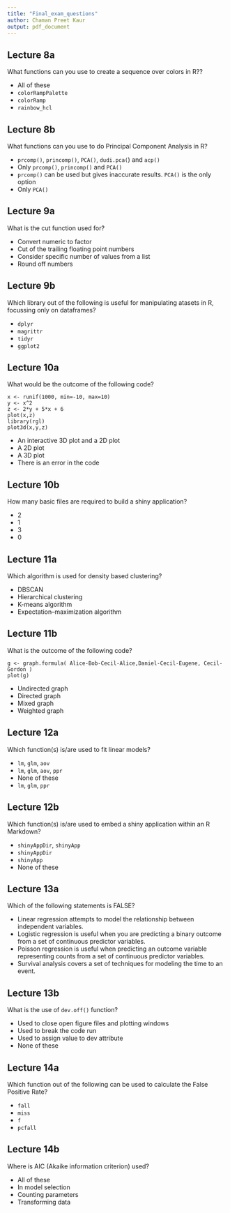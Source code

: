 ```yaml
---
title: "Final_exam_questions"
author: Chaman Preet Kaur
output: pdf_document
---
```


## Lecture 8a 

What functions can you use to create a sequence over colors in R??

* All of these
* `colorRampPalette`
* `colorRamp`
* `rainbow_hcl`

##  Lecture 8b

What functions can you use to do Principal Component Analysis in R?

* `prcomp()`, `princomp()`, `PCA()`, `dudi.pca(`) and `acp()`
* Only `prcomp()`, `princomp()` and `PCA()`
* `prcomp()` can be used but gives inaccurate results. `PCA()` is the only option
* Only `PCA()`

## Lecture 9a

What is the cut function used for?

* Convert numeric to factor
* Cut of the trailing floating point numbers
* Consider specific number of values from a list
* Round off numbers

## Lecture 9b

Which library out of the following is useful for manipulating atasets in R, focussing only on dataframes?

* `dplyr`
* `magrittr`
* `tidyr`
* `ggplot2`

## Lecture 10a

What would be the outcome of the following code?
```
x <- runif(1000, min=-10, max=10)
y <- x^2
z <- 2*y + 5*x + 6
plot(x,z)
library(rgl)
plot3d(x,y,z)
```

* An interactive 3D plot and a 2D plot 
* A 2D plot
* A 3D plot
* There is an error in the code
 
## Lecture 10b

How many basic files are required to build a shiny application?

* 2
* 1
* 3 
* 0

## Lecture 11a

Which algorithm is used for density based clustering?

* DBSCAN
* Hierarchical clustering
* K-means algorithm
* Expectation–maximization algorithm

## Lecture 11b

What is the outcome of the following code?
```
g <- graph.formula( Alice-Bob-Cecil-Alice,Daniel-Cecil-Eugene, Cecil-Gordon )
plot(g)
```

* Undirected graph
* Directed graph
* Mixed graph
* Weighted graph

## Lecture 12a

Which function(s) is/are used to fit linear models?

* `lm`, `glm`, `aov`
* `lm`, `glm`, `aov`, `ppr` 
* None of these
* `lm`, `glm`, `ppr`

## Lecture 12b

Which function(s) is/are used to embed a shiny application within an R Markdown?

* `shinyAppDir`, `shinyApp`
* `shinyAppDir`
* `shinyApp`
* None of these 

## Lecture 13a

Which of the following statements is FALSE?

* Linear regression attempts to model the relationship between independent variables. 
* Logistic regression is useful when you are predicting a binary outcome from a set of continuous predictor variables.
* Poisson regression is useful when predicting an outcome variable representing counts from a set of continuous predictor variables.
* Survival analysis covers a set of techniques for modeling the time to an event. 

## Lecture 13b 

What is the use of `dev.off()` function?

* Used to close open figure files and plotting windows
* Used to break the code run
* Used to assign value to dev attribute
* None of these

## Lecture 14a

Which function out of the following can be used to calculate the False Positive Rate?

* `fall`
* `miss`
* `f`
* `pcfall`

## Lecture 14b 

Where is AIC (Akaike information criterion) used?

* All of these 
* In model selection
* Counting parameters
* Transforming data







